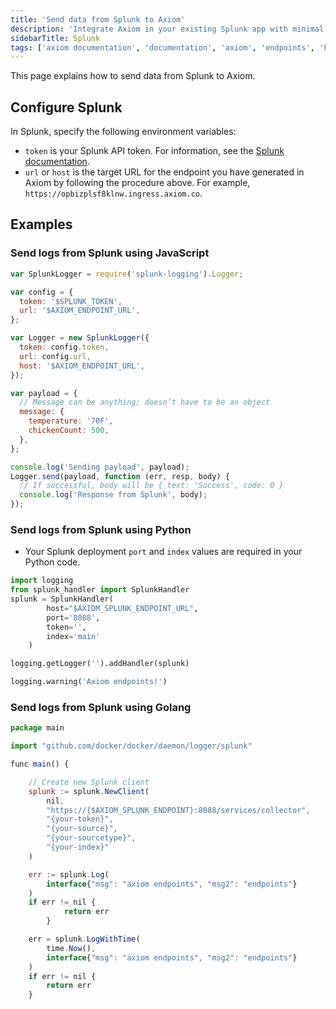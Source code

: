 ```yaml
---
title: 'Send data from Splunk to Axiom'
description: 'Integrate Axiom in your existing Splunk app with minimal effort and without breaking any of your existing Splunk stack.'
sidebarTitle: Splunk
tags: ['axiom documentation', 'documentation', 'axiom', 'endpoints', 'http', 'syslog', 'splunk', 'datadog', 'loki', 'honeycomb', 'javascript', 'python']
---
```



This page explains how to send data from Splunk to Axiom.

<Prerequisites />

<SetUpEndpoint endpointName="Splunk" />

## Configure Splunk

In Splunk, specify the following environment variables:

- `token` is your Splunk API token. For information, see the [Splunk documentation](https://docs.splunk.com/observability/en/admin/authentication/authentication-tokens/api-access-tokens.html).
- `url` or `host` is the target URL for the endpoint you have generated in Axiom by following the procedure above. For example, `https://opbizplsf8klnw.ingress.axiom.co`.

## Examples

### Send logs from Splunk using JavaScript

```js
var SplunkLogger = require('splunk-logging').Logger;

var config = {
  token: '$SPLUNK_TOKEN',
  url: '$AXIOM_ENDPOINT_URL',
};

var Logger = new SplunkLogger({
  token: config.token,
  url: config.url,
  host: '$AXIOM_ENDPOINT_URL',
});

var payload = {
  // Message can be anything; doesn’t have to be an object
  message: {
    temperature: '70F',
    chickenCount: 500,
  },
};

console.log('Sending payload', payload);
Logger.send(payload, function (err, resp, body) {
  // If successful, body will be { text: 'Success', code: 0 }
  console.log('Response from Splunk', body);
});
```

### Send logs from Splunk using Python

- Your Splunk deployment `port` and `index` values are required in your Python code.

```py
import logging
from splunk_handler import SplunkHandler
splunk = SplunkHandler(
        host="$AXIOM_SPLUNK_ENDPOINT_URL",
        port='8088',
        token='',
        index='main'
    )

logging.getLogger('').addHandler(splunk)

logging.warning('Axiom endpoints!')
```

### Send logs from Splunk using Golang

```js
package main

import "github.com/docker/docker/daemon/logger/splunk"

func main() {

	// Create new Splunk client
	splunk := splunk.NewClient(
		nil,
		"https://{$AXIOM_SPLUNK_ENDPOINT}:8088/services/collector",
		"{your-token}",
		"{your-source}",
		"{your-sourcetype}",
		"{your-index}"
	)

	err := splunk.Log(
		interface{"msg": "axiom endpoints", "msg2": "endpoints"}
	)
	if err != nil {
        	return err
        }

	err = splunk.LogWithTime(
		time.Now(),
		interface{"msg": "axiom endpoints", "msg2": "endpoints"}
	)
	if err != nil {
		return err
	}
```
